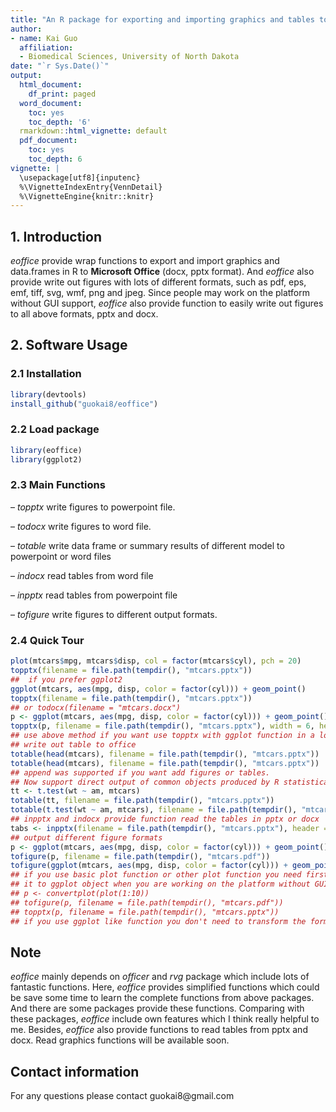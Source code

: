 ```yaml
---
title: "An R package for exporting and importing graphics and tables to Microsoft Office"
author:
- name: Kai Guo
  affiliation: 
  - Biomedical Sciences, University of North Dakota
date: "`r Sys.Date()`"   
output:
  html_document:
    df_print: paged
  word_document:
    toc: yes
    toc_depth: '6'
  rmarkdown::html_vignette: default
  pdf_document:
    toc: yes
    toc_depth: 6
vignette: |
  \usepackage[utf8]{inputenc}
  %\VignetteIndexEntry{VennDetail}
  %\VignetteEngine{knitr::knitr} 
---
```


## 1. Introduction

_eoffice_ provide wrap functions to export and import graphics and data.frames in R to __Microsoft Office__ (docx, pptx format). And _eoffice_ also provide write out figures with lots of different formats, such as pdf, eps, emf, tiff, svg, wmf, png and jpeg. Since people may work on the platform without GUI support, _eoffice_ also provide function to easily write out figures to all above formats, pptx and docx. 

## 2. Software Usage
### 2.1 Installation
``` r
library(devtools)
install_github("guokai8/eoffice")
``` 
### 2.2 Load package
```r
library(eoffice)
library(ggplot2)
```
### 2.3 Main Functions
-- _topptx_ write figures to powerpoint file. 

-- _todocx_ write figures to word file. 

-- _totable_ write data frame or summary results of different model to powerpoint or word files

-- _indocx_ read tables from word file

-- _inpptx_ read tables from powerpoint file

-- _tofigure_ write figures to different output formats.

### 2.4 Quick Tour

```  r
plot(mtcars$mpg, mtcars$disp, col = factor(mtcars$cyl), pch = 20)
topptx(filename = file.path(tempdir(), "mtcars.pptx")) 
##  if you prefer ggplot2 
ggplot(mtcars, aes(mpg, disp, color = factor(cyl))) + geom_point()
topptx(filename = file.path(tempdir(), "mtcars.pptx"))
## or todocx(filename = "mtcars.docx")
p <- ggplot(mtcars, aes(mpg, disp, color = factor(cyl))) + geom_point()
topptx(p, filename = file.path(tempdir(), "mtcars.pptx"), width = 6, height = 4)
## use above method if you want use topptx with ggplot function in a loop
## write out table to office
totable(head(mtcars), filename = file.path(tempdir(), "mtcars.pptx"))
totable(head(mtcars), filename = file.path(tempdir(), "mtcars.pptx"))
## append was supported if you want add figures or tables.
## Now support direct output of common objects produced by R statistical functions
tt <- t.test(wt ~ am, mtcars)
totable(tt, filename = file.path(tempdir(), "mtcars.pptx"))
totable(t.test(wt ~ am, mtcars), filename = file.path(tempdir(), "mtcars.pptx"))
## inpptx and indocx provide function read the tables in pptx or docx
tabs <- inpptx(filename = file.path(tempdir(), "mtcars.pptx"), header = TRUE)
## output different figure formats
p <- ggplot(mtcars, aes(mpg, disp, color = factor(cyl))) + geom_point()
tofigure(p, filename = file.path(tempdir(), "mtcars.pdf"))
tofigure(ggplot(mtcars, aes(mpg, disp, color = factor(cyl))) + geom_point(), filename = file.path(tempdir(), "mtcars.eps"))
## if you use basic plot function or other plot function you need first use convertplot to convert 
## it to ggplot object when you are working on the platform without GUI
## p <- convertplot(plot(1:10))
## tofigure(p, filename = file.path(tempdir(), "mtcars.pdf"))
## topptx(p, filename = file.path(tempdir(), "mtcars.pptx"))
## if you use ggplot like function you don't need to transform the format
```   

## Note
_eoffice_ mainly depends on _officer_ and _rvg_ package which include lots of fantastic functions. Here, _eoffice_ provides simplified functions which could be save some time to learn the complete functions from above packages. And there are some packages provide these functions. Comparing with these packages, _eoffice_ include own features which I think really helpful to me.  Besides, _eoffice_ also provide functions to read tables from pptx and docx. Read graphics functions will be available soon.

## Contact information

For any questions please contact guokai8@gmail.com   
